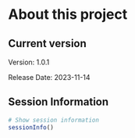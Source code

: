 
# About this project

## Current version {-}

Version: 1.0.1

Release Date: 2023-11-14

## Session Information {-}

``` r

# Show session information
sessionInfo()

```





